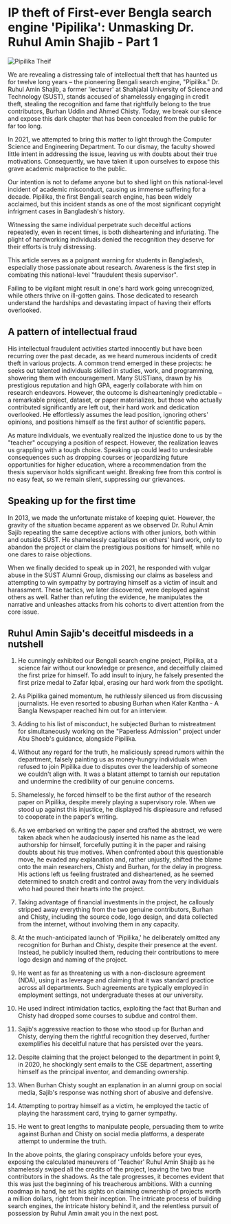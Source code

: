 # IP theft of First-ever Bengla search engine 'Pipilika': Unmasking Dr. Ruhul Amin Shajib - Part 1

![Pipilika Theif](/static/images/pipilika-theif.png#centered)

We are revealing a distressing tale of intellectual theft that has haunted us for twelve long years – the pioneering Bengali search engine, "Pipilika." Dr. Ruhul Amin Shajib, a former 'lecturer' at Shahjalal University of Science and Technology (SUST), stands accused of shamelessly engaging in credit theft, stealing the recognition and fame that rightfully belong to the true contributors, Burhan Uddin and Ahmed Chisty. Today, we break our silence and expose this dark chapter that has been concealed from the public for far too long.

In 2021, we attempted to bring this matter to light through the Computer Science and Engineering Department. To our dismay, the faculty showed little intent in addressing the issue, leaving us with doubts about their true motivations. Consequently, we have taken it upon ourselves to expose this grave academic malpractice to the public.

Our intention is not to defame anyone but to shed light on this national-level incident of academic misconduct, causing us immense suffering for a decade. Pipilika, the first Bengali search engine, has been widely acclaimed, but this incident stands as one of the most significant copyright infrigment cases in Bangladesh's history.

Witnessing the same individual perpetrate such deceitful actions repeatedly, even in recent times, is both disheartening and infuriating. The plight of hardworking individuals denied the recognition they deserve for their efforts is truly distressing.

This article serves as a poignant warning for students in Bangladesh, especially those passionate about research. Awareness is the first step in combating this national-level "fraudulent thesis supervisor".

Failing to be vigilant might result in one's hard work going unrecognized, while others thrive on ill-gotten gains. Those dedicated to research understand the hardships and devastating impact of having their efforts overlooked.

## A pattern of intellectual fraud
His intellectual fraudulent activities started innocently but have been recurring over the past decade, as we heard numerous incidents of credit theft in various projects. A common trend emerged in these projects: he seeks out talented individuals skilled in studies, work, and programming, showering them with encouragement. Many SUSTians, drawn by his prestigious reputation and high GPA, eagerly collaborate with him on research endeavors. However, the outcome is dishearteningly predictable – a remarkable project, dataset, or paper materializes, but those who actually contributed significantly are left out, their hard work and dedication overlooked. He effortlessly assumes the lead position, ignoring others' opinions, and positions himself as the first author of scientific papers.

As mature individuals, we eventually realized the injustice done to us by the "teacher" occupying a position of respect. However, the realization leaves us grappling with a tough choice. Speaking up could lead to undesirable consequences such as dropping courses or jeopardizing future opportunities for higher education, where a recommendation from the thesis supervisor holds significant weight. Breaking free from this control is no easy feat, so we remain silent, suppressing our grievances.

## Speaking up for the first time
In 2013, we made the unfortunate mistake of keeping quiet. However, the gravity of the situation became apparent as we observed Dr. Ruhul Amin Sajib repeating the same deceptive actions with other juniors, both within and outside SUST. He shamelessly capitalizes on others' hard work, only to abandon the project or claim the prestigious positions for himself, while no one dares to raise objections.

When we finally decided to speak up in 2021, he responded with vulgar abuse in the SUST Alumni Group, dismissing our claims as baseless and attempting to win sympathy by portraying himself as a victim of insult and harassment. These tactics, we later discovered, were deployed against others as well. Rather than refuting the evidence, he manipulates the narrative and unleashes attacks from his cohorts to divert attention from the core issue.


## Ruhul Amin Sajib's deceitful misdeeds in a nutshell
1. He cunningly exhibited our Bengali search engine project, Pipilika, at a science fair without our knowledge or presence, and deceitfully claimed the first prize for himself. To add insult to injury, he falsely presented the first prize medal to Zafar Iqbal, erasing our hard work from the spotlight.

2. As Pipilika gained momentum, he ruthlessly silenced us from discussing journalists. He even resorted to abusing Burhan when Kaler Kantha - A Bangla Newspaper reached him out for an interview. 

3. Adding to his list of misconduct, he subjected Burhan to mistreatment for simultaneously working on the "Paperless Admission" project under Abu Shoeb's guidance, alongside Pipilika.

4. Without any regard for the truth, he maliciously spread rumors within the department, falsely painting us as money-hungry individuals when refused to join Pipilika due to disputes over the leadership of someone we couldn't align with. It was a blatant attempt to tarnish our reputation and undermine the credibility of our genuine concerns.


5. Shamelessly, he forced himself to be the first author of the research paper on Pipilika, despite merely playing a supervisory role. When we stood up against this injustice, he displayed his displeasure and refused to cooperate in the paper's writing.


6. As we embarked on writing the paper and crafted the abstract, we were taken aback when he audaciously inserted his name as the lead authorship for himself, forcefully putting it in the paper and raising doubts about his true motives. When confronted about this questionable move, he evaded any explanation and, rather unjustly, shifted the blame onto the main researchers, Chisty and Burhan, for the delay in progress. His actions left us feeling frustrated and disheartened, as he seemed determined to snatch credit and control away from the very individuals who had poured their hearts into the project.


7. Taking advantage of financial investments in the project, he callously stripped away everything from the two genuine contributors, Burhan and Chisty, including the source code, logo design, and data collected from the internet, without involving them in any capacity.


8. At the much-anticipated launch of 'Pipilika,' he deliberately omitted any recognition for Burhan and Chisty, despite their presence at the event. Instead, he publicly insulted them, reducing their contributions to mere logo design and naming of the project.


9. He went as far as threatening us with a non-disclosure agreement (NDA), using it as leverage and claiming that it was standard practice across all departments. Such agreements are typically employed in employment settings, not undergraduate theses at our university.


10. He used indirect intimidation tactics, exploiting the fact that Burhan and Chisty had dropped some courses to subdue and control them.


11. Sajib's aggressive reaction to those who stood up for Burhan and Chisty, denying them the rightful recognition they deserved, further exemplifies his deceitful nature that has persisted over the years.

12. Despite claiming that the project belonged to the department in point 9, in 2020, he shockingly sent emails to the CSE department, asserting himself as the principal inventor, and demanding ownership.

13. When Burhan Chisty sought an explanation in an alumni group on social media, Sajib's response was nothing short of abusive and defensive. 

14. Attempting to portray himself as a victim, he employed the tactic of playing the harassment card, trying to garner sympathy.

15. He went to great lengths to manipulate people, persuading them to write against Burhan and Chisty on social media platforms, a desperate attempt to undermine the truth.



In the above points, the glaring conspiracy unfolds before your eyes, exposing the calculated maneuvers of 'Teacher' Ruhul Amin Shajib as he shamelessly swiped all the credits of the project, leaving the two true contributors in the shadows. As the tale progresses, it becomes evident that this was just the beginning of his treacherous ambitions. With a cunning roadmap in hand, he set his sights on claiming ownership of projects worth a million dollars, right from their inception.
The intricate process of building search engines, the intricate history behind it, and the relentless pursuit of possession by Ruhul Amin await you in the next post. 
